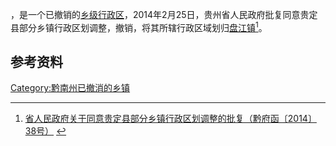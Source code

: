 '''{{PAGENAMEBASE}}'''，是{{PRC admin/fullname|52/27/23}}一个已撤销的[[乡级行政区|乡级行政区]]，2014年2月25日，贵州省人民政府批复同意贵定县部分乡镇行政区划调整，撤销{{PAGENAMEBASE}}，将其所辖行政区域划归[[盘江镇_(贵定县)|盘江镇]]<ref>[http://www.gzgov.gov.cn/xxgk/jbxxgk/fgwj/zfwj/qfh/201507/t20150703_298193.html 省人民政府关于同意贵定县部分乡镇行政区划调整的批复（黔府函〔2014〕38号）] {{webarchive|url=https://web.archive.org/web/20170831002059/http://www.gzgov.gov.cn/xxgk/jbxxgk/fgwj/zfwj/qfh/201507/t20150703_298193.html |date=2017-08-31 }}</ref>。

== 参考资料 ==

{{reflist}}

{{行政区划小作品}}

[[Category:黔南州已撤消的乡镇|Category:黔南州已撤消的乡镇]]